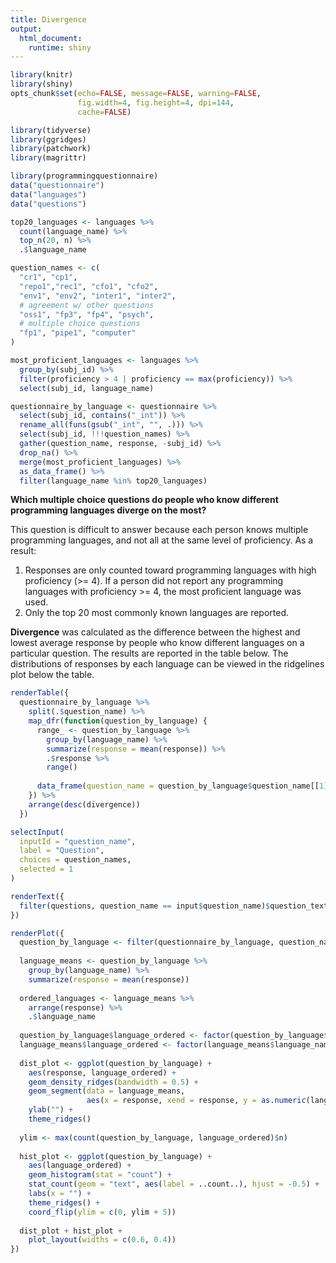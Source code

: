 ```yaml
---
title: Divergence
output: 
  html_document:
    runtime: shiny
---
```

```r
library(knitr)
library(shiny)
opts_chunk$set(echo=FALSE, message=FALSE, warning=FALSE,
               fig.width=4, fig.height=4, dpi=144,
               cache=FALSE)
```
```r
library(tidyverse)
library(ggridges)
library(patchwork)
library(magrittr)

library(programmingquestionnaire)
data("questionnaire")
data("languages")
data("questions")

top20_languages <- languages %>%
  count(language_name) %>%
  top_n(20, n) %>%
  .$language_name

question_names <- c(
  "cr1", "cp1",
  "repo1","rec1", "cfo1", "cfo2",
  "env1", "env2", "inter1", "inter2",
  # agreement w/ other questions
  "oss1", "fp3", "fp4", "psych",
  # multiple choice questions
  "fp1", "pipe1", "computer"
)

most_proficient_languages <- languages %>%
  group_by(subj_id) %>%
  filter(proficiency > 4 | proficiency == max(proficiency)) %>%
  select(subj_id, language_name)

questionnaire_by_language <- questionnaire %>%
  select(subj_id, contains("_int")) %>%
  rename_all(funs(gsub("_int", "", .))) %>%
  select(subj_id, !!!question_names) %>%
  gather(question_name, response, -subj_id) %>%
  drop_na() %>%
  merge(most_proficient_languages) %>%
  as_data_frame() %>%
  filter(language_name %in% top20_languages)
```

**Which multiple choice questions do people who know different programming languages diverge on the most?**

This question is difficult to answer because each person knows multiple programming languages,
and not all at the same level of proficiency. As a result:

1. Responses are only counted toward programming languages with high proficiency (>= 4). If a person
   did not report any programming languages with proficiency >= 4, the most proficient language was used.
2. Only the top 20 most commonly known languages are reported.

**Divergence** was calculated as the difference between the highest and lowest average response
by people who know different languages on a particular question. The results are reported in the
table below. The distributions of responses by each language can be viewed in the ridgelines
plot below the table.

```r
renderTable({
  questionnaire_by_language %>%
    split(.$question_name) %>%
    map_dfr(function(question_by_language) {
      range_ <- question_by_language %>%
        group_by(language_name) %>%
        summarize(response = mean(response)) %>%
        .$response %>%
        range()
      
      data_frame(question_name = question_by_language$question_name[[1]], divergence = range_[2] - range_[1])
    }) %>%
    arrange(desc(divergence))
  })
```

```r
selectInput(
  inputId = "question_name",
  label = "Question",
  choices = question_names,
  selected = 1
)

renderText({
  filter(questions, question_name == input$question_name)$question_text
})

renderPlot({
  question_by_language <- filter(questionnaire_by_language, question_name == input$question_name)
  
  language_means <- question_by_language %>%
    group_by(language_name) %>%
    summarize(response = mean(response))
  
  ordered_languages <- language_means %>%
    arrange(response) %>%
    .$language_name
  
  question_by_language$language_ordered <- factor(question_by_language$language_name, levels = ordered_languages)
  language_means$language_ordered <- factor(language_means$language_name, levels = ordered_languages)
  
  dist_plot <- ggplot(question_by_language) +
    aes(response, language_ordered) +
    geom_density_ridges(bandwidth = 0.5) +
    geom_segment(data = language_means,
                 aes(x = response, xend = response, y = as.numeric(language_ordered), yend = as.numeric(language_ordered) + .9)) +
    ylab("") +
    theme_ridges()
  
  ylim <- max(count(question_by_language, language_ordered)$n)
  
  hist_plot <- ggplot(question_by_language) +
    aes(language_ordered) +
    geom_histogram(stat = "count") +
    stat_count(geom = "text", aes(label = ..count..), hjust = -0.5) +
    labs(x = "") +
    theme_ridges() +
    coord_flip(ylim = c(0, ylim + 5))
  
  dist_plot + hist_plot +
    plot_layout(widths = c(0.6, 0.4))
})
```
